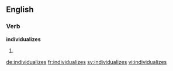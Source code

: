 ==English==

===Verb===
'''individualizes'''

# {{en-third-person singular of|individualize}}

[[de:individualizes]]
[[fr:individualizes]]
[[sv:individualizes]]
[[vi:individualizes]]